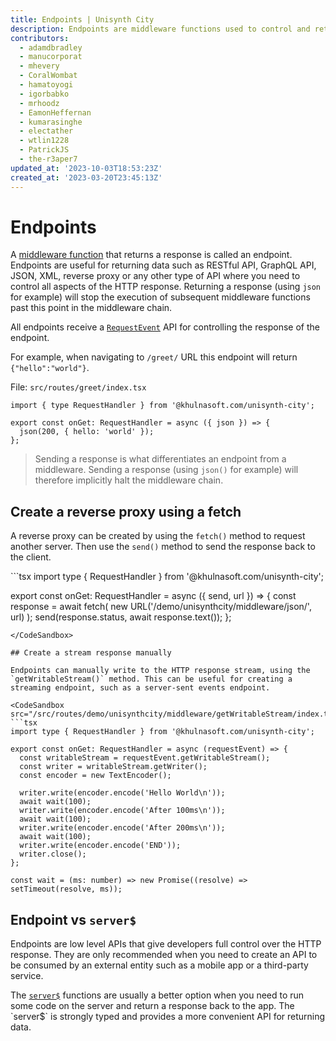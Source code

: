 ```yaml
---
title: Endpoints | Unisynth City
description: Endpoints are middleware functions used to control and return data in various formats like RESTful API, GraphQL API, JSON, XML, reverse proxy, or other API types.
contributors:
  - adamdbradley
  - manucorporat
  - mhevery
  - CoralWombat
  - hamatoyogi
  - igorbabko
  - mrhoodz
  - EamonHeffernan
  - kumarasinghe
  - electather
  - wtlin1228
  - PatrickJS
  - the-r3aper7
updated_at: '2023-10-03T18:53:23Z'
created_at: '2023-03-20T23:45:13Z'
---
```




# Endpoints


A [middleware function](/docs/middleware) that returns a response is called an endpoint. Endpoints are useful for returning data such as  RESTful API, GraphQL API, JSON, XML, reverse proxy or any other type of API where you need to control all aspects of the HTTP response. Returning a response (using `json` for example) will stop the execution of subsequent middleware functions past this point in the middleware chain. 

All endpoints receive a [`RequestEvent`](/docs/middleware/#requestevent) API for controlling the response of the endpoint. 


For example, when navigating to `/greet/` URL this endpoint will return `{"hello":"world"}`.

File: `src/routes/greet/index.tsx`
<CodeSandbox src="/src/routes/demo/unisynthcity/middleware/json/index.tsx">
```tsx
import { type RequestHandler } from '@khulnasoft.com/unisynth-city';

export const onGet: RequestHandler = async ({ json }) => {
  json(200, { hello: 'world' });
};
```
</CodeSandbox>

> Sending a response is what differentiates an endpoint from a middleware. Sending a response (using `json()` for example) will therefore implicitly halt the middleware chain.



## Create a reverse proxy using a fetch

A reverse proxy can be created by using the `fetch()` method to request another server. Then use the `send()` method to send the response back to the client.

<CodeSandbox src="/src/routes/demo/unisynthcity/middleware/proxy/index.tsx">
```tsx
import type { RequestHandler } from '@khulnasoft.com/unisynth-city';

export const onGet: RequestHandler = async ({ send, url }) => {
  const response = await fetch(
    new URL('/demo/unisynthcity/middleware/json/', url)
  );
  send(response.status, await response.text());
};
```
</CodeSandbox>

## Create a stream response manually

Endpoints can manually write to the HTTP response stream, using the `getWritableStream()` method. This can be useful for creating a streaming endpoint, such as a server-sent events endpoint.

<CodeSandbox src="/src/routes/demo/unisynthcity/middleware/getWritableStream/index.tsx">
```tsx
import type { RequestHandler } from '@khulnasoft.com/unisynth-city';

export const onGet: RequestHandler = async (requestEvent) => {
  const writableStream = requestEvent.getWritableStream();
  const writer = writableStream.getWriter();
  const encoder = new TextEncoder();

  writer.write(encoder.encode('Hello World\n'));
  await wait(100);
  writer.write(encoder.encode('After 100ms\n'));
  await wait(100);
  writer.write(encoder.encode('After 200ms\n'));
  await wait(100);
  writer.write(encoder.encode('END'));
  writer.close();
};

const wait = (ms: number) => new Promise((resolve) => setTimeout(resolve, ms));
```
</CodeSandbox>

## Endpoint vs `server$`

Endpoints are low level APIs that give developers full control over the HTTP response. They are only recommended when you need to create an API to be consumed by an external entity such as a mobile app or a third-party service.

The [`server$`](/docs/(unisynthcity)/server$/index.mdx) functions are usually a better option when you need to run some code on the server and return a response back to the app. The `server$` is strongly typed and provides a more convenient API for returning data.

